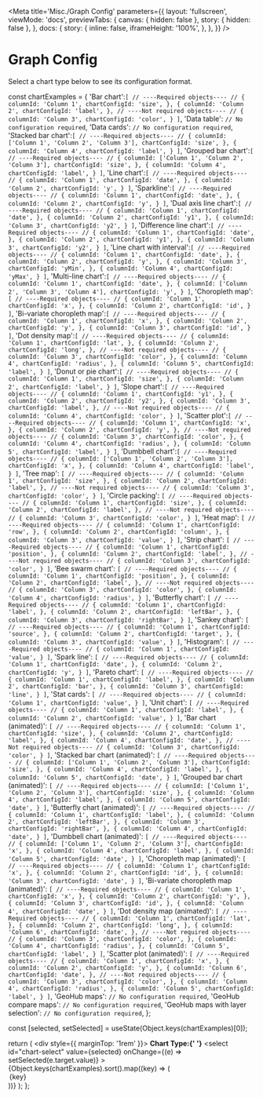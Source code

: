 
<Meta
  title='Misc./Graph Config'
  parameters={{
    layout: 'fullscreen',
    viewMode: 'docs',
    previewTabs: {
      canvas: { hidden: false },
      story: { hidden: false },
    },
    docs: {
      story: {
        inline: false,
        iframeHeight: '100%',
      },
    },
  }}
/>

# Graph Config

Select a chart type below to see its configuration format.

<ChartConfigDropdown />

  const chartExamples = {
    'Bar chart':`[
  // ----Required objects---- //
  {
    columnId: 'Column 1',
    chartConfigId: 'size',
  },
  {
    columnId: 'Column 2',
    chartConfigId: 'label',
  },
  // ----Not required objects---- //
  {
    columnId: 'Column 3',
    chartConfigId: 'color',
  }
]`,
    'Data table': `// No configuration required`,
    'Data cards': `// No configuration required`,
    'Stacked bar chart':`[
  // ----Required objects---- //
  {
    columnId: ['Column 1', 'Column 2', 'Column 3'],
    chartConfigId: 'size',
  },
  {
    columnId: 'Column 4',
    chartConfigId: 'label',
  }
]`,
    'Grouped bar chart':`[
  // ----Required objects---- //
  {
    columnId: ['Column 1', 'Column 2', 'Column 3'],
    chartConfigId: 'size',
  },
  {
    columnId: 'Column 4',
    chartConfigId: 'label',
  }
]`,
    'Line chart':`[
  // ----Required objects---- //
  {
    columnId: 'Column 1',
    chartConfigId: 'date',
  },
  {
    columnId: 'Column 2',
    chartConfigId: 'y',
  }
]`,
    'Sparkline':`[
  // ----Required objects---- //
  {
    columnId: 'Column 1',
    chartConfigId: 'date',
  },
  {
    columnId: 'Column 2',
    chartConfigId: 'y',
  }
]`,
    'Dual axis line chart':`[
  // ----Required objects---- //
  {
    columnId: 'Column 1',
    chartConfigId: 'date',
  },
  {
    columnId: 'Column 2',
    chartConfigId: 'y1',
  },
  {
    columnId: 'Column 3',
    chartConfigId: 'y2',
  }
]`,
    'Difference line chart':`[
  // ----Required objects---- //
  {
    columnId: 'Column 1',
    chartConfigId: 'date',
  },
  {
    columnId: 'Column 2',
    chartConfigId: 'y1',
  },
  {
    columnId: 'Column 3',
    chartConfigId: 'y2',
  }
]`,
    'Line chart with interval':`[
  // ----Required objects---- //
  {
    columnId: 'Column 1',
    chartConfigId: 'date',
  },
  {
    columnId: 'Column 2',
    chartConfigId: 'y',
  },
  {
    columnId: 'Column 3',
    chartConfigId: 'yMin',
  },
  {
    columnId: 'Column 4',
    chartConfigId: 'yMax',
  }
]`,
    'Multi-line chart':`[
  // ----Required objects---- //
  {
    columnId: 'Column 1',
    chartConfigId: 'date',
  },
  {
    columnId: ['Column 2', 'Column 3', 'Column 4'],
    chartConfigId: 'y',
  }
]`,
    'Choropleth map':`[
  // ----Required objects---- //
  {
    columnId: 'Column 1',
    chartConfigId: 'x',
  },
  {
    columnId: 'Column 2',
    chartConfigId: 'id',
  }
]`,
    'Bi-variate choropleth map':`[
  // ----Required objects---- //
  {
    columnId: 'Column 1',
    chartConfigId: 'x',
  },
  {
    columnId: 'Column 2',
    chartConfigId: 'y',
  },
  {
    columnId: 'Column 3',
    chartConfigId: 'id',
  }
]`,
    'Dot density map':`[
  // ----Required objects---- //
  {
    columnId: 'Column 1',
    chartConfigId: 'lat',
  },
  {
    columnId: 'Column 2',
    chartConfigId: 'long',
  },
  // ----Not required objects---- //
  {
    columnId: 'Column 3',
    chartConfigId: 'color',
  },
  {
    columnId: 'Column 4',
    chartConfigId: 'radius',
  },
  {
    columnId: 'Column 5',
    chartConfigId: 'label',
  }
]`,
    'Donut or pie chart':`[
  // ----Required objects---- //
  {
    columnId: 'Column 1',
    chartConfigId: 'size',
  },
  {
    columnId: 'Column 2',
    chartConfigId: 'label',
  }
]`,
    'Slope chart':`[
  // ----Required objects---- //
  {
    columnId: 'Column 1',
    chartConfigId: 'y1',
  },
  {
    columnId: 'Column 2',
    chartConfigId: 'y2',
  },
  {
    columnId: 'Column 3',
    chartConfigId: 'label',
  },
  // ----Not required objects---- //
  {
    columnId: 'Column 4',
    chartConfigId: 'color',
  }
]`,
    'Scatter plot':`[
  // ----Required objects---- //
  {
    columnId: 'Column 1',
    chartConfigId: 'x',
  },
  {
    columnId: 'Column 2',
    chartConfigId: 'y',
  },
  // ----Not required objects---- //
  {
    columnId: 'Column 3',
    chartConfigId: 'color',
  },
  {
    columnId: 'Column 4',
    chartConfigId: 'radius',
  },
  {
    columnId: 'Column 5',
    chartConfigId: 'label',
  }
]`,
    'Dumbbell chart':`[
  // ----Required objects---- //
  {
    columnId: ['Column 1', 'Column 2', 'Column 3'],
    chartConfigId: 'x',
  },
  {
    columnId: 'Column 4',
    chartConfigId: 'label',
  }
]`,
    'Tree map': `[
  // ----Required objects---- //
  {
    columnId: 'Column 1',
    chartConfigId: 'size',
  },
  {
    columnId: 'Column 2',
    chartConfigId: 'label',
  },
  // ----Not required objects---- //
  {
    columnId: 'Column 3',
    chartConfigId: 'color',
  }
]`,
    'Circle packing': `[
  // ----Required objects---- //
  {
    columnId: 'Column 1',
    chartConfigId: 'size',
  },
  {
    columnId: 'Column 2',
    chartConfigId: 'label',
  },
  // ----Not required objects---- //
  {
    columnId: 'Column 3',
    chartConfigId: 'color',
  }
]`,
    'Heat map': `[
  // ----Required objects---- //
  {
    columnId: 'Column 1',
    chartConfigId: 'row',
  },
  {
    columnId: 'Column 2',
    chartConfigId: 'column',
  },
  {
    columnId: 'Column 3',
    chartConfigId: 'value',
  }
]`,
    'Strip chart': `[
  // ----Required objects---- //
  {
    columnId: 'Column 1',
    chartConfigId: 'position',
  },
  {
    columnId: 'Column 2',
    chartConfigId: 'label',
  },
  // ----Not required objects---- //
  {
    columnId: 'Column 3',
    chartConfigId: 'color',
  }
]`,
    'Bee swarm chart': `[
  // ----Required objects---- //
  {
    columnId: 'Column 1',
    chartConfigId: 'position',
  },
  {
    columnId: 'Column 2',
    chartConfigId: 'label',
  },
  // ----Not required objects---- //
  {
    columnId: 'Column 3',
    chartConfigId: 'color',
  },
  {
    columnId: 'Column 4',
    chartConfigId: 'radius',
  }
]`,
    'Butterfly chart': `[
  // ----Required objects---- //
  {
    columnId: 'Column 1',
    chartConfigId: 'label',
  },
  {
    columnId: 'Column 2',
    chartConfigId: 'leftBar',
  },
  {
    columnId: 'Column 3',
    chartConfigId: 'rightBar',
  }
]`,
    'Sankey chart': `[
  // ----Required objects---- //
  {
    columnId: 'Column 1',
    chartConfigId: 'source',
  },
  {
    columnId: 'Column 2',
    chartConfigId: 'target',
  },
  {
    columnId: 'Column 3',
    chartConfigId: 'value',
  }
]`,
  'Histogram': `[
  // ----Required objects---- //
  {
    columnId: 'Column 1',
    chartConfigId: 'value',
  }
]`,
    'Spark line': `[
  // ----Required objects---- //
  {
    columnId: 'Column 1',
    chartConfigId: 'date',
  },
  {
    columnId: 'Column 2',
    chartConfigId: 'y',
  }
]`,
    'Pareto chart': `[
  // ----Required objects---- //
  {
    columnId: 'Column 1',
    chartConfigId: 'label',
  },
  {
    columnId: 'Column 2',
    chartConfigId: 'bar',
  },
  {
    columnId: 'Column 3',
    chartConfigId: 'line',
  }
]`,
    'Stat cards': `[
  // ----Required objects---- //
  {
    columnId: 'Column 1',
    chartConfigId: 'value',
  }
]`,
    'Unit chart': `[
  // ----Required objects---- //
  {
    columnId: 'Column 1',
    chartConfigId: 'label',
  },
  {
    columnId: 'Column 2',
    chartConfigId: 'value',
  }
]`,
    'Bar chart (animated)': `[
  // ----Required objects---- //
  {
    columnId: 'Column 1',
    chartConfigId: 'size',
  },
  {
    columnId: 'Column 2',
    chartConfigId: 'label',
  },
  {
    columnId: 'Column 4',
    chartConfigId: 'date',
  },
  // ----Not required objects---- //
  {
    columnId: 'Column 3',
    chartConfigId: 'color',
  }
]`,
    'Stacked bar chart (animated)': `[
  // ----Required objects---- //
  {
    columnId: ['Column 1', 'Column 2', 'Column 3'],
    chartConfigId: 'size',
  },
  {
    columnId: 'Column 4',
    chartConfigId: 'label',
  },
  {
    columnId: 'Column 5',
    chartConfigId: 'date',
  }
]`,
    'Grouped bar chart (animated)': `[
  // ----Required objects---- //
  {
    columnId: ['Column 1', 'Column 2', 'Column 3'],
    chartConfigId: 'size',
  },
  {
    columnId: 'Column 4',
    chartConfigId: 'label',
  },
  {
    columnId: 'Column 5',
    chartConfigId: 'date',
  }
]`,
    'Butterfly chart (animated)': `[
  // ----Required objects---- //
  {
    columnId: 'Column 1',
    chartConfigId: 'label',
  },
  {
    columnId: 'Column 2',
    chartConfigId: 'leftBar',
  },
  {
    columnId: 'Column 3',
    chartConfigId: 'rightBar',
  },
  {
    columnId: 'Column 4',
    chartConfigId: 'date',
  }
]`,
    'Dumbbell chart (animated)': `[
  // ----Required objects---- //
  {
    columnId: ['Column 1', 'Column 2', 'Column 3'],
    chartConfigId: 'x',
  },
  {
    columnId: 'Column 4',
    chartConfigId: 'label',
  },
  {
    columnId: 'Column 5',
    chartConfigId: 'date',
  }
]`,
    'Choropleth map (animated)': `[
  // ----Required objects---- //
  {
    columnId: 'Column 1',
    chartConfigId: 'x',
  },
  {
    columnId: 'Column 2',
    chartConfigId: 'id',
  },
  {
    columnId: 'Column 3',
    chartConfigId: 'date',
  }
]`,
    'Bi-variate choropleth map (animated)': `[
  // ----Required objects---- //
  {
    columnId: 'Column 1',
    chartConfigId: 'x',
  },
  {
    columnId: 'Column 2',
    chartConfigId: 'y',
  },
  {
    columnId: 'Column 3',
    chartConfigId: 'id',
  },
  {
    columnId: 'Column 4',
    chartConfigId: 'date',
  }
]`,
    'Dot density map (animated)': `[
  // ----Required objects---- //
  {
    columnId: 'Column 1',
    chartConfigId: 'lat',
  },
  {
    columnId: 'Column 2',
    chartConfigId: 'long',
  },
  {
    columnId: 'Column 6',
    chartConfigId: 'date',
  },
  // ----Not required objects---- //
  {
    columnId: 'Column 3',
    chartConfigId: 'color',
  },
  {
    columnId: 'Column 4',
    chartConfigId: 'radius',
  },
  {
    columnId: 'Column 5',
    chartConfigId: 'label',
  }
]`,
    'Scatter plot (animated)': `[
  // ----Required objects---- //
  {
    columnId: 'Column 1',
    chartConfigId: 'x',
  },
  {
    columnId: 'Column 2',
    chartConfigId: 'y',
  },
  {
    columnId: 'Column 6',
    chartConfigId: 'date',
  },
  // ----Not required objects---- //
  {
    columnId: 'Column 3',
    chartConfigId: 'color',
  },
  {
    columnId: 'Column 4',
    chartConfigId: 'radius',
  },
  {
    columnId: 'Column 5',
    chartConfigId: 'label',
  }
]`,
    'GeoHub maps': `// No configuration required`,
    'GeoHub compare maps': `// No configuration required`,
    'GeoHub maps with layer selection': `// No configuration required`,
  };

  const [selected, setSelected] = useState(Object.keys(chartExamples)[0]);

  return (
    <div style={{ marginTop: '1rem' }}>
      <label htmlFor="chart-select">
        <strong>Chart Type:{' '}</strong>
      </label>
      <select
        id="chart-select"
        value={selected}
        onChange={(e) => setSelected(e.target.value)}
      >
        {Object.keys(chartExamples).sort().map((key) => (
          <option key={key} value={key}>
            {key}
          </option>
        ))}
      </select>
      <Source code={chartExamples[selected]} language="json" />
    </div>
    );
};
